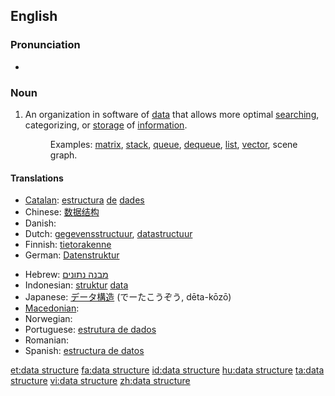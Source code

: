 ==English==

=== Pronunciation ===
* {{audio|en-us-data structure.ogg|Audio (US)}}

===Noun===
{{en-noun|sg=[[data]] [[structure]]}}

# {{context|comp sci}} An organization in software of [[data]] that allows more optimal [[search]]ing, categorizing, or [[storage]] of [[information]].
#: Examples: [[matrix]], [[stack]], [[queue]], [[dequeue]], [[list]], [[vector]], scene graph.

====Translations====
{{trans-top|organization of data}}
*[[Catalan]]: [[estructura]] [[de]] [[dades]] {{f}}
*Chinese: [[数据结构]]
*Danish: {{t|da|datastruktur}}
*Dutch: [[gegevensstructuur]], [[datastructuur]] {{f}}
*Finnish: [[tietorakenne]]
*German: [[Datenstruktur]] {{f}}
{{trans-mid}}
*Hebrew: [[מבנה נתונים]] {{m}}
*Indonesian: [[struktur]] [[data]]
*Japanese: [[データ構造]] (でーたこうぞう, dēta-kōzō)
* [[Macedonian]]: {{t|mk|податочна структура|f|tr=podátočna struktúra}}
* Norwegian: {{t|no|datastruktur|m}}
*Portuguese: [[estrutura de dados]]
* Romanian: {{t|ro|structură de date|f}}
*Spanish: [[estructura de datos]]
{{trans-bottom}}

[[et:data structure]]
[[fa:data structure]]
[[id:data structure]]
[[hu:data structure]]
[[ta:data structure]]
[[vi:data structure]]
[[zh:data structure]]